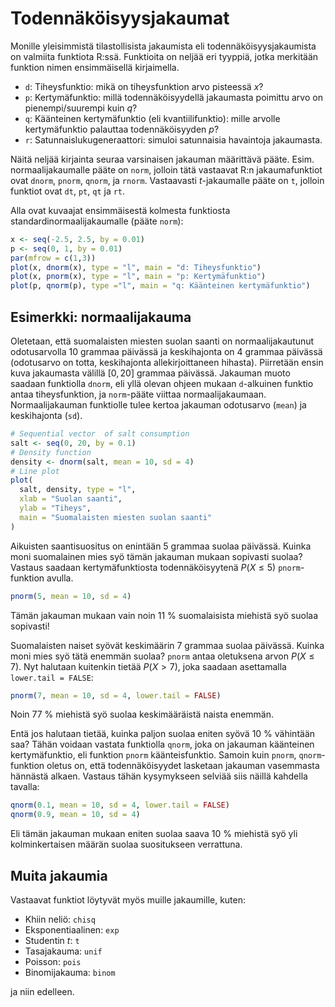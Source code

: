 # Todennäköisyysjakaumat {#sec-distributions}

Monille yleisimmistä tilastollisista jakaumista eli todennäköisyysjakaumista on valmiita funktiota R:ssä. Funktioita on neljää eri tyyppiä, jotka merkitään funktion nimen ensimmäisellä kirjaimella.

- `d`: Tiheysfunktio: mikä on tiheysfunktion arvo pisteessä $x$?
- `p`: Kertymäfunktio: millä todennäköisyydellä jakaumasta poimittu arvo on pienempi/suurempi kuin $q$?
- `q`: Käänteinen kertymäfunktio (eli kvantiilifunktio): mille arvolle kertymäfunktio palauttaa todennäköisyyden $p$?
- `r`: Satunnaislukugeneraattori: simuloi satunnaisia havaintoja jakaumasta.

Näitä neljää kirjainta seuraa varsinaisen jakauman määrittävä pääte. Esim. normaalijakaumalle pääte on `norm`, jolloin tätä vastaavat R:n jakaumafunktiot ovat `dnorm`, `pnorm`, `qnorm`, ja `rnorm`. Vastaavasti $t$-jakaumalle pääte on `t`, jolloin funktiot ovat `dt`, `pt`, `qt` ja `rt`.

Alla ovat kuvaajat ensimmäisestä kolmesta funktiosta standardinormaalijakaumalle (pääte `norm`):

```r
x <- seq(-2.5, 2.5, by = 0.01)
p <- seq(0, 1, by = 0.01)
par(mfrow = c(1,3))
plot(x, dnorm(x), type = "l", main = "d: Tiheysfunktio")
plot(x, pnorm(x), type = "l", main = "p: Kertymäfunktio")
plot(p, qnorm(p), type ="l", main = "q: Käänteinen kertymäfunktio")
```

## Esimerkki: normaalijakauma

Oletetaan, että suomalaisten miesten suolan saanti on normaalijakautunut odotusarvolla 10 grammaa päivässä ja keskihajonta on 4 grammaa päivässä (odotusarvo on totta, keskihajonta allekirjoittaneen hihasta). Piirretään ensin kuva jakaumasta välillä $[0, 20]$ grammaa päivässä. Jakauman muoto saadaan funktiolla `dnorm`, eli yllä olevan ohjeen mukaan `d`-alkuinen funktio antaa tiheysfunktion, ja `norm`-pääte viittaa normaalijakaumaan. Normaalijakauman funktiolle tulee kertoa jakauman odotusarvo (`mean`) ja keskihajonta (`sd`).

```r
# Sequential vector  of salt consumption
salt <- seq(0, 20, by = 0.1)
# Density function
density <- dnorm(salt, mean = 10, sd = 4)
# Line plot
plot(
  salt, density, type = "l",
  xlab = "Suolan saanti", 
  ylab = "Tiheys",
  main = "Suomalaisten miesten suolan saanti"
)
```

Aikuisten saantisuositus on enintään 5 grammaa suolaa päivässä. Kuinka moni suomalainen mies syö tämän jakauman mukaan sopivasti suolaa? Vastaus saadaan kertymäfunktiosta todennäköisyytenä $P(X \leq 5)$ `pnorm`-funktion avulla.

```r
pnorm(5, mean = 10, sd = 4)
```

Tämän jakauman mukaan vain noin 11 % suomalaisista miehistä syö suolaa sopivasti!

Suomalaisten naiset syövät keskimäärin 7 grammaa suolaa päivässä. Kuinka moni mies syö tätä enemmän suolaa? `pnorm` antaa oletuksena arvon $P(X \leq 7)$. Nyt halutaan kuitenkin tietää $P(X > 7)$, joka saadaan asettamalla `lower.tail = FALSE`:

```r
pnorm(7, mean = 10, sd = 4, lower.tail = FALSE)
```

Noin 77 % miehistä syö suolaa keskimääräistä naista enemmän.

Entä jos halutaan tietää, kuinka paljon suolaa eniten syövä 10 % vähintään saa? Tähän voidaan vastata funktiolla `qnorm`, joka on jakauman käänteinen kertymäfunktio, eli funktion  `pnorm` käänteisfunktio. Samoin kuin `pnorm`, `qnorm`-funktion oletus on, että todennäköisyydet lasketaan jakauman vasemmasta hännästä alkaen. Vastaus tähän kysymykseen selviää siis näillä kahdella tavalla:

```r
qnorm(0.1, mean = 10, sd = 4, lower.tail = FALSE)
qnorm(0.9, mean = 10, sd = 4)
```

Eli tämän jakauman mukaan eniten suolaa saava 10 % miehistä syö yli kolminkertaisen määrän suolaa suositukseen verrattuna.

## Muita jakaumia

Vastaavat funktiot löytyvät myös muille jakaumille, kuten:

- Khiin neliö: `chisq`
- Eksponentiaalinen: `exp`
- Studentin $t$: `t`
- Tasajakauma: `unif`
- Poisson: `pois`
- Binomijakauma: `binom`

ja niin edelleen.
